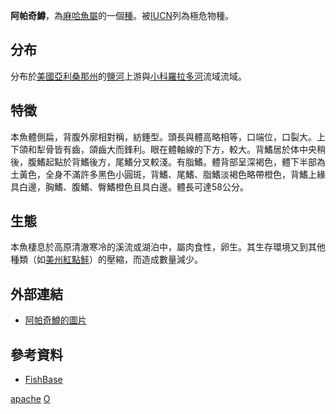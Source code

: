 {{NoteTA|G1=LS}}
{{Speciesbox
| name = 阿帕奇鱒
| image = Apache trout (Oncorhynchus apache) (12435087154).jpg
| image_width = 250px
| status = CR
| status_system = IUCN3.1
| genus = Oncorhynchus
| species = apache
| authority = [[Miller|Miller]], 1972
| synonyms = *''Oncorhynchus gilae apache, Miller, 1972''
*''Salmo apache, Miller, 1972''
}}

'''阿帕奇鱒'''，為[[麻哈魚屬|麻哈魚屬]]的一個[[種|種]]。被[[IUCN|IUCN]]列為極危物種。

==分布==
分布於[[美國|美國]][[亞利桑那州|亞利桑那州]]的[[鹽河_(亞利桑那州)|鹽河]]上游與[[小科羅拉多河|小科羅拉多河]]流域流域。

==特徵==
本魚體側扁，背腹外廓相對稱，紡錘型。頭長與體高略相等，口端位，口裂大。上下頜和犁骨皆有齒，頜齒大而鋒利。眼在體軸線的下方，較大。背鰭居於体中央稍後，腹鰭起點於背鰭後方，尾鰭分叉較淺。有脂鰭。體背部呈深褐色，體下半部為土黃色，全身不滿許多黑色小圓斑，背鰭、尾鰭、脂鰭淡褐色略帶橙色，背鰭上緣具白邊，胸鰭、腹鰭、臀鰭橙色且具白邊。體長可達58公分。

==生態==
本魚棲息於高原清澈寒冷的溪流或湖泊中，屬肉食性，卵生。其生存環境又到其他種類（如[[美州紅點鮭|美州紅點鮭]]）的壓縮，而造成數量減少。

==外部連結==
* [http://www.fishbase.org/Photos/PicturesSummary.php?ID=2687&what=species 阿帕奇鱒的圖片] {{Wayback|url=http://www.fishbase.org/Photos/PicturesSummary.php?ID=2687&what=species |date=20210111113950 }}

==參考資料==
*[http://fishdb.sinica.edu.tw/ FishBase] {{Wayback|url=http://fishdb.sinica.edu.tw/ |date=20160304193340 }}
{{Taxonbar|from=Q617184}}

[[Category:麻哈魚屬|apache]]
[[Category:1972年描述的鱼类|O]]

{{鲑形目小作品}}